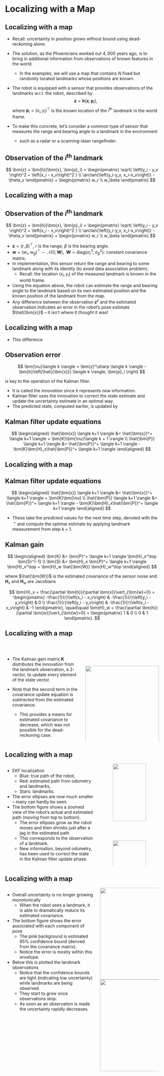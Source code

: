 # Localizing with a Map

## Localizing with a map {.smaller}

* Recall: uncertainty in position grows without bound using dead-reckoning alone.
* The solution, as the Phoenicians worked out $4,000$ years ago, is to bring in
additional information from observations of known features in the world.
  - In the examples, we will use a map that contains $N$ fixed but randomly
    located landmarks whose positions are known.
* The robot is equipped with a sensor that provides observations of the
landmarks w.r.t. the robot, described by $$ \bm{z} = \bm{h}(\bm{x}, \bm{p}_i), $$
where $\bm{p}_i = \left(x_i, y_i\right)^\top$ is the _known_ location of the
$i^{\text{th}}$ landmark in the world frame.

* To make this concrete, let's consider a common type of sensor that measures
the range and bearing angle to a landmark in the environment
  - such as a radar or a scanning-laser rangefinder.

:::{.callout-tip icon="false"}
## Observation of the $i^{\text{th}}$ landmark
$$
\bm{z} = \bm{h}(\bm{x}, \bm{p}_i) = 
\begin{pmatrix}
\sqrt{ \left(y_i - y_v \right)^2 + \left(x_i - x_v\right)^2 } \\ 
\arctan{\left(y_i-y_v, x_i-x_v\right)} - \theta_v
\end{pmatrix} + 
\begin{pmatrix} w_r \\ w_\beta \end{pmatrix}
$$

:::


## Localizing with a map {.smaller}

:::{.callout-tip icon="false"}
## Observation of the $i^{\text{th}}$ landmark
$$
\bm{z} = \bm{h}(\bm{x}, \bm{p}_i) = 
\begin{pmatrix}
\sqrt{ \left(y_i - y_v \right)^2 + \left(x_i - x_v\right)^2 } \\ 
\arctan{\left(y_i-y_v, x_i-x_v\right)} - \theta_v
\end{pmatrix} + 
\begin{pmatrix} w_r \\ w_\beta \end{pmatrix}
$$
:::

* $\bm{z} = (r, \beta)^\top$, $r$ is the range, $\beta$ is the bearing angle.
* $\bm{w} = \left(w_r, w_\beta\right)^\top \sim \mathcal{N}(0, \bm{W}), \;\;
\bm{W} = \text{diag}\{ \sigma_r^2, \sigma_\beta^2 \}$: constant covariance
matrix.
* In implementation, this sensor return the range and bearing to some landmark 
along with its identity (to avoid data association problem).
  - Recall: the location $(x_i, y_i)$ of the measured landmark is known in the world frame.
* Using the equation above, the robot can estimate the range and bearing angle
to the landmark based on its own estimated position and the known position of
the landmark from the map.
* Any difference between the observation $\bm{z}^\sharp$ and the estimated
observation indicates an error in the robot's pose estimate $\hat{\bm{x}}$ -- it
isn't where it _thought_ it was!


## Localizing with a map {.smaller}

* This difference

::: {.callout-tip icon="false"}
## Observation error
$$
\bm{\nu}\langle k \rangle = \bm{z}^\sharp \langle k \rangle - \bm{h}\left(\hat{{\bm{x}}} 
\langle k \rangle, \bm{p}_i \right)
$$
:::
is key to the operation of the Kalman filter.

* It is called the _innovation_ since it represents _new_ information.
* Kalman filter uses the innovation to correct the state estimate and update the
uncertainty estimate in an optimal way.
* The predicted state, computed earlier, is updated by

::: {.callout-note icon="false"}
## Kalman filter update equations
$$
\begin{aligned}
\hat{\bm{x}} \langle k+1 \rangle &= \hat{\bm{x}}^+ \langle k+1 \rangle +
\bm{K}\bm{\nu}\langle k + 1 \rangle \\
\hat{\bm{P}} \langle k+1 \rangle &= \hat{\bm{P}}^+ \langle k+1 \rangle -
\bm{K}\bm{H}_x\hat{\bm{P}}^+ \langle k+1 \rangle
\end{aligned}
$$
:::


## Localizing with a map {.smaller}

::: {.callout-note icon="false"}
## Kalman filter update equations
$$
\begin{aligned}
\hat{\bm{x}} \langle k+1 \rangle &= \hat{\bm{x}}^+ \langle k+1 \rangle +
\bm{K}\bm{\nu} \\
\hat{\bm{P}} \langle k+1 \rangle &= \hat{\bm{P}}^+ \langle k+1 \rangle -
\bm{K}\bm{H}_x\hat{\bm{P}}^+ \langle k+1 \rangle
\end{aligned}
$$
:::

* These take the _predicted_ values for the next time step, denoted with the
${~}^+$ and compute the optimal estimate by applying landmark measurement from
step $k+1$.

::: {.callout-note icon="false"}
## Kalman gain
$$
\begin{aligned}
\bm{K} &= \bm{P}^+ \langle k+1 \rangle \bm{H}_x^\top \bm{S}^{-1} \\
\bm{S} &= \bm{H}_x \bm{P}^+ \langle k+1 \rangle \bm{H}_x^\top + \bm{H}_w
\hat{\bm{W}} \bm{H}_w^\top
\end{aligned}
$$
:::
where $\hat{\bm{W}}$ is the estimated covariance of the sensor noise and
$\bm{H}_x$ and $\bm{H}_w$ are Jacobians

$$
\bm{H}_x = \frac{\partial \bm{h}}{\partial \bm{x}}\vert_{\bm{w}=0} = 
\begin{pmatrix}
-\frac{1}{r}\left(x_i - x_v\right) & -\frac{1}{r}\left(y_i - y_v\right) & 0 \\
\frac{1}{r}\left(y_i - y_v\right) & -\frac{1}{r}\left(x_i - x_v\right) & -1
\end{pmatrix}, \quad\quad
\bm{H}_w = \frac{\partial \bm{h}}{\partial \bm{w}}\vert_{\bm{w}=0} = 
\begin{pmatrix}
1 & 0 \\ 0 & 1
\end{pmatrix}.
$$



## Localizing with a map {.smaller}

:::: {.columns}

::: {.column width="50%"}

&nbsp;

* The Kalman gain matrix $\bm{K}$ _distributes_ the innovation from the landmark
observation, a $2$-vector, to update every element of the state vector.

* Note that the second term in the covariance update equation is _subtracted_
from the estimated covariance.
  - This provides a means for estimated covariance to decrease, which was not
    possible for the dead-reckoning case.
:::

::: {.column width="50%"}

&nbsp;

&nbsp;

<center>
<img src="contents/assets/kalman_summary.png" width="100%" />
</center>
:::

::::



## Localizing with a map {.smaller}

:::: {.columns}

::: {.column width="60%"}
* EKF localization 
  - Blue: true path of the robot, 
  - Red: estimated path from odometry and landmarks,
  - Stars: landmarks.
* The error ellipses are now much smaller -- many can hardly be seen.
* The bottom figure shows a zoomed view of the robot's actual and estimated
path (moving from top to bottom).
  - The error ellipses grow as the robot moves and then shrinks just after a jag
    in the estimated path.
  - This corresponds to the observation of a landmark.
  - New information, beyond odometry, has been used to correct the state in the
    Kalman filter update phase.
:::

::: {.column width="40%"}
<center>
<img src="contents/assets/ekfpath_wmap.svg" width="75%" />
</center>
<center>
<img src="contents/assets/ekfpath_wmap_closeup.svg" width="75%" />
</center>
:::

::::



## Localizing with a map {.smaller}

:::: {.columns}

::: {.column width="60%"}
* Overall uncertainty is no longer growing monotonically
  - When the robot sees a landmark, it is able to dramatically reduce its
    estimated covariance.
* The bottom figure shows the error associated with each component of pose 
  - The pink background is estimated $95\%$ confidence bound (derived from the
    covariance matrix).
  - Notice the error is mostly within this envelope.
* Below this is plotted the landmark observations
  - Notice that the confidence bounds are tight (indicating low uncertainty)
    while landmarks are being observed.
  - They start to grow once observations stop.
  - As soon as an observation is made the uncertainty rapidly decreases.
:::

::: {.column width="40%"}
<center>
<img src="contents/assets/ekf_cov_wmap.svg" width="500" height="300" />
</center>
<center>
<img src="contents/assets/confbounds.svg" width="500" height="300" />
</center>
:::

::::
